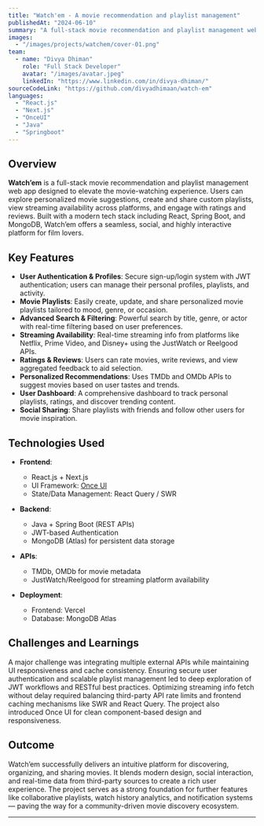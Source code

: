 ```yaml
---
title: "Watch'em - A movie recommendation and playlist management"
publishedAt: "2024-06-10"
summary: "A full-stack movie recommendation and playlist management web app built with React and Spring Boot, Watch'em helps users discover, rate, and organize their favorite films. With personalized playlists, streaming availability, and user authentication, it transforms how movie lovers explore and share cinematic experiences."
images:
  - "/images/projects/watchem/cover-01.png"
team:
  - name: "Divya Dhiman"
    role: "Full Stack Developer"
    avatar: "/images/avatar.jpeg"
    linkedIn: "https://www.linkedin.com/in/divya-dhiman/"
sourceCodeLink: "https://github.com/divyadhimaan/watch-em"
languages: 
  - "React.js"
  - "Next.js"
  - "OnceUI"
  - "Java"
  - "Springboot"
---
```


## Overview

**Watch’em** is a full-stack movie recommendation and playlist management web app designed to elevate the movie-watching experience. Users can explore personalized movie suggestions, create and share custom playlists, view streaming availability across platforms, and engage with ratings and reviews. Built with a modern tech stack including React, Spring Boot, and MongoDB, Watch’em offers a seamless, social, and highly interactive platform for film lovers.

## Key Features

- **User Authentication & Profiles**: Secure sign-up/login system with JWT authentication; users can manage their personal profiles, playlists, and activity.
- **Movie Playlists**: Easily create, update, and share personalized movie playlists tailored to mood, genre, or occasion.
- **Advanced Search & Filtering**: Powerful search by title, genre, or actor with real-time filtering based on user preferences.
- **Streaming Availability**: Real-time streaming info from platforms like Netflix, Prime Video, and Disney+ using the JustWatch or Reelgood APIs.
- **Ratings & Reviews**: Users can rate movies, write reviews, and view aggregated feedback to aid selection.
- **Personalized Recommendations**: Uses TMDb and OMDb APIs to suggest movies based on user tastes and trends.
- **User Dashboard**: A comprehensive dashboard to track personal playlists, ratings, and discover trending content.
- **Social Sharing**: Share playlists with friends and follow other users for movie inspiration.

## Technologies Used

- **Frontend**:  
  - React.js + Next.js  
  - UI Framework: [Once UI](https://once-ui.com/docs)  
  - State/Data Management: React Query / SWR  

- **Backend**:  
  - Java + Spring Boot (REST APIs)  
  - JWT-based Authentication  
  - MongoDB (Atlas) for persistent data storage  

- **APIs**:  
  - TMDb, OMDb for movie metadata  
  - JustWatch/Reelgood for streaming platform availability  

- **Deployment**:  
  - Frontend: Vercel
  - Database: MongoDB Atlas  

## Challenges and Learnings

A major challenge was integrating multiple external APIs while maintaining UI responsiveness and cache consistency. Ensuring secure user authentication and scalable playlist management led to deep exploration of JWT workflows and RESTful best practices. Optimizing streaming info fetch without delay required balancing third-party API rate limits and frontend caching mechanisms like SWR and React Query. The project also introduced Once UI for clean component-based design and responsiveness.


## Outcome

Watch’em successfully delivers an intuitive platform for discovering, organizing, and sharing movies. It blends modern design, social interaction, and real-time data from third-party sources to create a rich user experience. The project serves as a strong foundation for further features like collaborative playlists, watch history analytics, and notification systems — paving the way for a community-driven movie discovery ecosystem.

---

